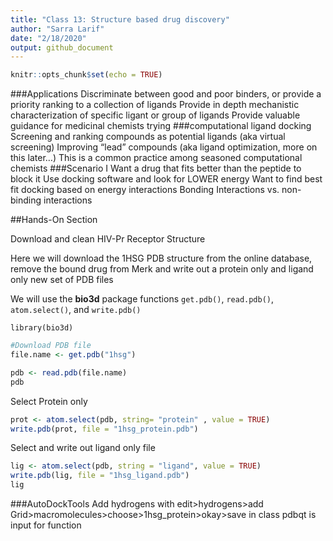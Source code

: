 ```yaml
---
title: "Class 13: Structure based drug discovery"
author: "Sarra Larif"
date: "2/18/2020"
output: github_document
---
```


```r
knitr::opts_chunk$set(echo = TRUE)
```

###Applications
Discriminate between good and poor binders, or provide a priority ranking to a collection of ligands
Provide in depth mechanistic characterization of specific ligant or group of ligands
Provide valuable guidance for medicinal chemists trying 
###computational ligand docking
Screening and ranking compounds as potential ligands (aka virtual screening)
Improving "lead" compounds (aka ligand optimization, more on this later...)
  This is a common practice among seasoned computational chemists
###Scenario I
Want a drug that fits better than the peptide to block it 
Use docking software and look for LOWER energy 
Want to find best fit docking based on energy interactions
Bonding Interactions vs. non-binding interactions 

##Hands-On Section

Download and clean HIV-Pr Receptor Structure

Here we will download the 1HSG PDB structure from the online database, remove the bound drug from Merk and write out a protein only and ligand only new set of PDB files

We will use the **bio3d** package functions `get.pdb()`, `read.pdb()`, `atom.select()`, and `write.pdb()`

`library(bio3d)`
```r
#Download PDB file
file.name <- get.pdb("1hsg")

pdb <- read.pdb(file.name)
pdb
```

Select Protein only
```r
prot <- atom.select(pdb, string= "protein" , value = TRUE)
write.pdb(prot, file = "1hsg_protein.pdb")
```

Select and write out ligand only file
```r
lig <- atom.select(pdb, string = "ligand", value = TRUE)
write.pdb(lig, file = "1hsg_ligand.pdb")
lig
```

###AutoDockTools
Add hydrogens with edit>hydrogens>add
Grid>macromolecules>choose>1hsg_protein>okay>save in class 
pdbqt is input for function